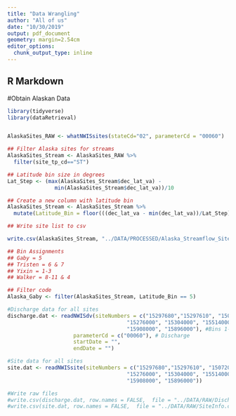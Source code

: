 ```yaml
---
title: "Data Wrangling"
author: "All of us"
date: "10/30/2019"
output: pdf_document
geometry: margin=2.54cm
editor_options: 
  chunk_output_type: inline
---
```

## R Markdown

#Obtain Alaskan Data
```r
library(tidyverse)
library(dataRetrieval)


AlaskaSites_RAW <- whatNWISsites(stateCd="02", parameterCd = "00060")
```


```r
## Filter Alaska sites for streams
AlaskaSites_Stream <- AlaskaSites_RAW %>%
  filter(site_tp_cd=="ST")

## Latitude bin size in degrees
Lat_Step <- (max(AlaskaSites_Stream$dec_lat_va) - 
               min(AlaskaSites_Stream$dec_lat_va))/10

## Create a new column with latitude bin
AlaskaSites_Stream <- AlaskaSites_Stream %>%
  mutate(Latitude_Bin = floor(((dec_lat_va - min(dec_lat_va))/Lat_Step)+1))

## Write site list to csv

write.csv(AlaskaSites_Stream, "../DATA/PROCESSED/Alaska_Streamflow_Sites.csv")

## Bin Assignments
## Gaby = 5
## Tristen = 6 & 7
## Yixin = 1-3
## Walker = 8-11 & 4

## Filter code
Alaska_Gaby <- filter(AlaskaSites_Stream, Latitude_Bin == 5)
```


```r

#Discharge data for all sites
discharge.dat <- readNWISdv(siteNumbers = c("15297680","15297610", "15072000", "15052500",
                                      "15276000", "15304000", "15514000", "15453500",
                                      "15908000", "15896000"), #Bins 1-10
                     parameterCd = c("00060"), # Discharge
                     startDate = "",
                     endDate = "")

#Site data for all sites
site.dat <- readNWISsite(siteNumbers = c("15297680","15297610", "15072000", "15052500",
                                      "15276000", "15304000", "15514000", "15453500",
                                      "15908000", "15896000"))

#Write raw files
#write.csv(discharge.dat, row.names = FALSE,  file = "../DATA/RAW/Discharge.csv")
#write.csv(site.dat, row.names = FALSE,  file = "../DATA/RAW/SiteInfo.csv")

```


